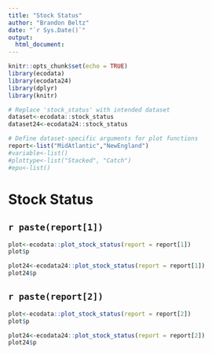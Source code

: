 ```yaml
---
title: "Stock Status"
author: "Brandon Beltz"
date: "`r Sys.Date()`"
output:
  html_document:
---
```


```r
knitr::opts_chunk$set(echo = TRUE)
library(ecodata)
library(ecodata24)
library(dplyr)
library(knitr)

# Replace 'stock_status' with intended dataset
dataset<-ecodata::stock_status
dataset24<-ecodata24::stock_status

# Define dataset-specific arguments for plot functions
report<-list("MidAtlantic","NewEngland")
#variable<-list()
#plottype<-list("Stacked", "Catch")
#epu<-list()
```
# Stock Status {.tabset}

## `r paste(report[1])`
```r
plot<-ecodata::plot_stock_status(report = report[1])
plot$p

plot24<-ecodata24::plot_stock_status(report = report[1])
plot24$p
```

## `r paste(report[2])`
```r
plot<-ecodata::plot_stock_status(report = report[2])
plot$p

plot24<-ecodata24::plot_stock_status(report = report[2])
plot24$p
```
